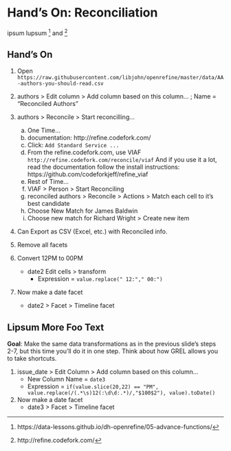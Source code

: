 # Hand's On: Reconciliation

ipsum lupsum  ^[https://data-lessons.github.io/dh-openrefine/05-advance-functions/]  and ^[http://refine.codefork.com/]

## Hand's On

1. Open ` https://raw.githubusercontent.com/libjohn/openrefine/master/data/AA-authors-you-should-read.csv `

1. authors > Edit column > Add column based on this column...  ;   Name = "Reconciled Authors"

1. authors > Reconcile > Start reconcilling...

    a. One Time...
    a. documentation:  http://refine.codefork.com/
    b. Click:  `Add Standard Service ...`
    c. From the refine.codefork.com, use VIAF `http://refine.codefork.com/reconcile/viaf`  And if you use it a lot, read the documentation follow the install instructions:  https://github.com/codeforkjeff/refine_viaf
    d. Rest of Time...
    e. VIAF > Person > Start Reconciling
    f. reconciled authors > Reconcile > Actions > Match each cell to it's best candidate
    g. Choose New Match for James Baldwin
    h. Choose new match for Richard Wright > Create new item
    
    
3. Can Export as CSV (Excel, etc.) with Reconciled info.
4. Remove all facets
    
    
    
    

6. Convert 12PM to 00PM  
    + <span class="or-menu">date2 Edit cells > transform  </span>  
        + Expression = `value.replace(" 12:"," 00:")`

8. Now make a date facet  
    + <span class="or-menu">date2 > Facet > Timeline facet </span> 


## Lipsum More Foo Text  


**Goal**: Make the same data transformations as in the previous slide’s steps 2-7, but this time you’ll do it in one step.  Think about how GREL allows you to take shortcuts.


1. <span class="or-menu">issue_date > Edit Column > Add column based on this column…  </span> 
    + New Column Name = `date3`  
    + Expression = `if(value.slice(20,22) == "PM", value.replace(/(.*\s)12(:\d\d:.*)/,"$100$2"), value).toDate()`  
2. Now make a date facet  
    + <span class="or-menu">date3 > Facet > Timeline facet </span> 




